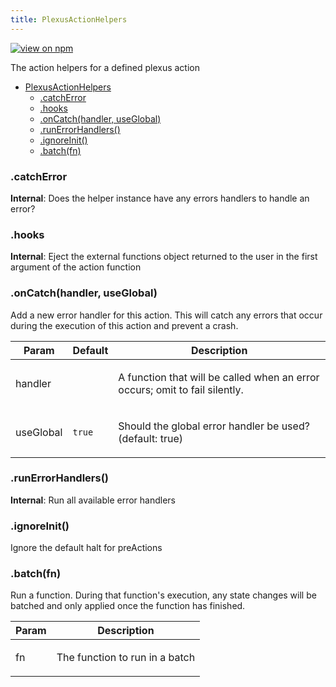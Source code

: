 ```yaml
---
title: PlexusActionHelpers
---
```


[![view on npm](http://img.shields.io/npm/v/@plexusjs/core.svg)](https://www.npmjs.org/package/@plexusjs/core)

The action helpers for a defined plexus action

- [PlexusActionHelpers](#PlexusActionHelpers)
  - [.catchError](#PlexusActionHelpers+catchError)
  - [.hooks](#PlexusActionHelpers+hooks)
  - [.onCatch(handler, useGlobal)](#PlexusActionHelpers+onCatch)
  - [.runErrorHandlers()](#PlexusActionHelpers+runErrorHandlers)
  - [.ignoreInit()](#PlexusActionHelpers+ignoreInit)
  - [.batch(fn)](#PlexusActionHelpers+batch)

<a name='PlexusActionHelpers+catchError'></a>

### .catchError

**Internal**: Does the helper instance have any errors handlers to handle an error?

<a name='PlexusActionHelpers+hooks'></a>

### .hooks

**Internal**: Eject the external functions object returned to the user in the first argument of the action function

<a name='PlexusActionHelpers+onCatch'></a>

### .onCatch(handler, useGlobal)

<p>
	Add a new error handler for this action. This will catch any errors that occur
	during the execution of this action and prevent a crash.
</p>

| Param     | Default           | Description                                                                        |
| --------- | ----------------- | ---------------------------------------------------------------------------------- |
| handler   |                   | <p>A function that will be called when an error occurs; omit to fail silently.</p> |
| useGlobal | <code>true</code> | <p>Should the global error handler be used? (default: true)</p>                    |

<a name='PlexusActionHelpers+runErrorHandlers'></a>

### .runErrorHandlers()

**Internal**: Run all available error handlers

<a name='PlexusActionHelpers+ignoreInit'></a>

### .ignoreInit()

<p>Ignore the default halt for preActions</p>

<a name='PlexusActionHelpers+batch'></a>

### .batch(fn)

<p>
	Run a function. During that function's execution, any state changes will be
	batched and only applied once the function has finished.
</p>

| Param | Description                           |
| ----- | ------------------------------------- |
| fn    | <p>The function to run in a batch</p> |
